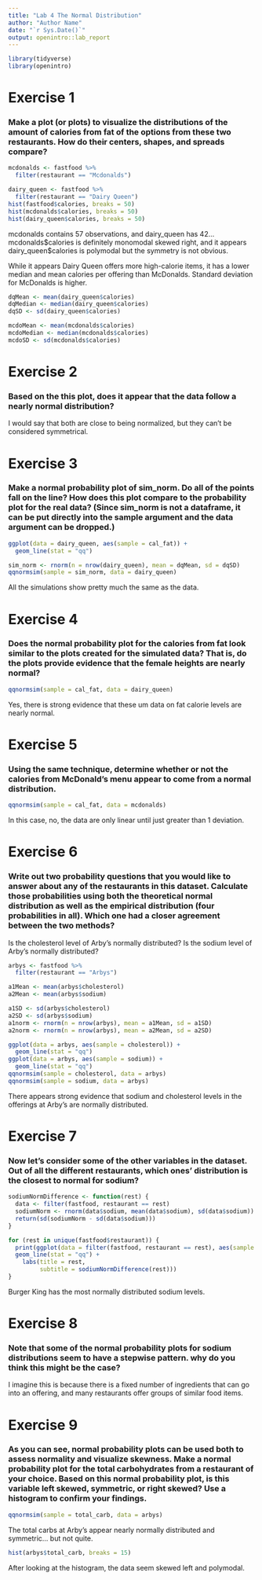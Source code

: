 ```yaml
---
title: "Lab 4 The Normal Distribution"
author: "Author Name"
date: "`r Sys.Date()`"
output: openintro::lab_report
---
```


```r
library(tidyverse)
library(openintro)
```

# Exercise 1
### Make a plot (or plots) to visualize the distributions of the amount of calories from fat of the options from these two restaurants. How do their centers, shapes, and spreads compare?


```r
mcdonalds <- fastfood %>%
  filter(restaurant == "Mcdonalds")

dairy_queen <- fastfood %>%
  filter(restaurant == "Dairy Queen")
hist(fastfood$calories, breaks = 50)
hist(mcdonalds$calories, breaks = 50)
hist(dairy_queen$calories, breaks = 50)
```
mcdonalds contains 57 observations, and dairy_queen has 42...  mcdonalds\$calories is definitely monomodal skewed right, and it appears dairy_queen\$calories is polymodal but the symmetry is not obvious.

While it appears Dairy Queen offers more high-calorie items, it has a lower median and mean calories per offering than McDonalds.  Standard deviation for McDonalds is higher.

```r
dqMean <- mean(dairy_queen$calories)
dqMedian <- median(dairy_queen$calories)
dqSD <- sd(dairy_queen$calories)

mcdoMean <- mean(mcdonalds$calories)
mcdoMedian <- median(mcdonalds$calories)
mcdoSD <- sd(mcdonalds$calories)
```



# Exercise 2
### Based on the this plot, does it appear that the data follow a nearly normal distribution?

I would say that both are close to being normalized, but they can't be considered symmetrical.

# Exercise 3
### Make a normal probability plot of sim_norm. Do all of the points fall on the line? How does this plot compare to the probability plot for the real data? (Since sim_norm is not a dataframe, it can be put directly into the sample argument and the data argument can be dropped.)

```r
ggplot(data = dairy_queen, aes(sample = cal_fat)) + 
  geom_line(stat = "qq")
```
```r
sim_norm <- rnorm(n = nrow(dairy_queen), mean = dqMean, sd = dqSD)
qqnormsim(sample = sim_norm, data = dairy_queen)
```
All the simulations show pretty much the same as the data.  

# Exercise 4
### Does the normal probability plot for the calories from fat look similar to the plots created for the simulated data? That is, do the plots provide evidence that the female heights are nearly normal?

```r
qqnormsim(sample = cal_fat, data = dairy_queen)
```

Yes, there is strong evidence that these um data on fat calorie levels are nearly normal.

# Exercise 5
### Using the same technique, determine whether or not the calories from McDonald’s menu appear to come from a normal distribution.
```r
qqnormsim(sample = cal_fat, data = mcdonalds)
```
In this case, no, the data are only linear until just greater than 1 deviation.

# Exercise 6
### Write out two probability questions that you would like to answer about any of the restaurants in this dataset. Calculate those probabilities using both the theoretical normal distribution as well as the empirical distribution (four probabilities in all). Which one had a closer agreement between the two methods?

Is the cholesterol level of Arby's normally distributed?
Is the sodium level of Arby's normally distributed?

```r
arbys <- fastfood %>%
  filter(restaurant == "Arbys")

a1Mean <- mean(arbys$cholesterol)
a2Mean <- mean(arbys$sodium)

a1SD <- sd(arbys$cholesterol)
a2SD <- sd(arbys$sodium)
a1norm <- rnorm(n = nrow(arbys), mean = a1Mean, sd = a1SD)
a2norm <- rnorm(n = nrow(arbys), mean = a2Mean, sd = a2SD)

ggplot(data = arbys, aes(sample = cholesterol)) + 
  geom_line(stat = "qq")
ggplot(data = arbys, aes(sample = sodium)) + 
  geom_line(stat = "qq")
qqnormsim(sample = cholesterol, data = arbys)
qqnormsim(sample = sodium, data = arbys)
```
There appears strong evidence that sodium and cholesterol levels in the offerings at Arby's are normally distributed.

# Exercise 7 
### Now let’s consider some of the other variables in the dataset. Out of all the different restaurants, which ones’ distribution is the closest to normal for sodium?
```r
sodiumNormDifference <- function(rest) {
  data <- filter(fastfood, restaurant == rest)
  sodiumNorm <- rnorm(data$sodium, mean(data$sodium), sd(data$sodium))
  return(sd(sodiumNorm - sd(data$sodium)))
}

for (rest in unique(fastfood$restaurant)) {
  print(ggplot(data = filter(fastfood, restaurant == rest), aes(sample = sodium)) + 
  geom_line(stat = "qq") +
    labs(title = rest,
         subtitle = sodiumNormDifference(rest)))
}
```
Burger King has the most normally distributed sodium levels.

# Exercise 8
### Note that some of the normal probability plots for sodium distributions seem to have a stepwise pattern. why do you think this might be the case?

I imagine this is because there is a fixed number of ingredients that can go into an offering, and many restaurants offer groups of similar food items.

# Exercise 9
### As you can see, normal probability plots can be used both to assess normality and visualize skewness. Make a normal probability plot for the total carbohydrates from a restaurant of your choice. Based on this normal probability plot, is this variable left skewed, symmetric, or right skewed?  Use a histogram to confirm your findings.

```r
qqnormsim(sample = total_carb, data = arbys)
```
The total carbs at Arby's appear nearly normally distributed and symmetric... but not quite.

```r
hist(arbys$total_carb, breaks = 15)
```
After looking at the histogram, the data seem skewed left and polymodal.

